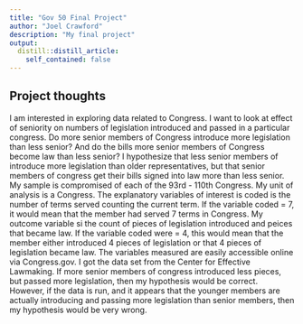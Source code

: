 ```yaml
---
title: "Gov 50 Final Project"
author: "Joel Crawford"
description: "My final project"
output:
  distill::distill_article:
    self_contained: false
---
```




## Project thoughts

I am interested in exploring data related to Congress. I want to look at effect of seniority on numbers of legislation introduced and passed in a particular congress. Do more senior members of Congress introduce more legislation than less senior? And do the bills more senior members of Congress become law than less senior? I hypothesize that less senior members of introduce more legislation than older representatives, but that  senior members of congress get their bills signed into law more than less senior. My sample is compromised of each of the 93rd - 110th Congress. My unit of analysis is a Congress. The explanatory variables of interest is coded is the number of terms served counting the current term. If the variable coded = 7, it would mean that the member had served 7 terms in Congress. My outcome variable si the count of pieces of legislation introduced and peices that became law. If the variable coded were = 4, this would mean that the member either introduced 4 pieces of legislation or that 4 pieces of legislation became law. The variables measured are easily accessible online via Congress.gov. I got the data set from the Center for Effective Lawmaking. If more senior members of congress introduced less pieces, but passed more legislation, then my hypothesis would be correct. However, if the data is run, and it appears that the younger members are actually introducing and passing more legislation than senior members, then my hypothesis would be very wrong. 


